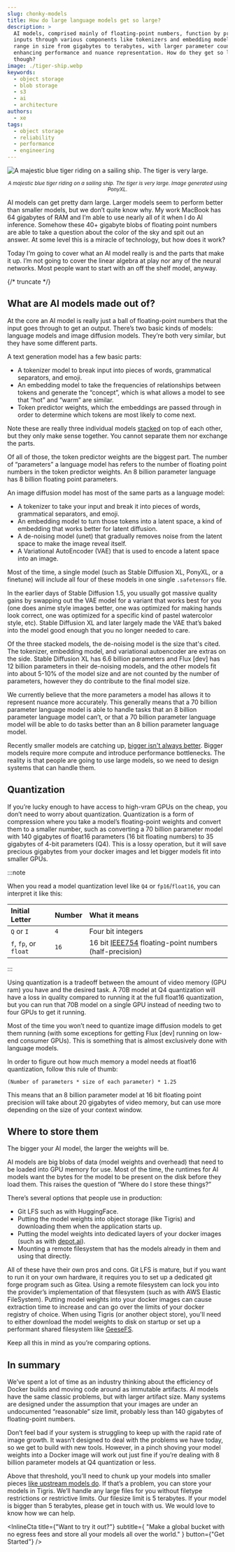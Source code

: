 ```yaml
---
slug: chonky-models
title: How do large language models get so large?
description: >
  AI models, comprised mainly of floating-point numbers, function by processing
  inputs through various components like tokenizers and embedding models. They
  range in size from gigabytes to terabytes, with larger parameter counts
  enhancing performance and nuance representation. How do they get so large
  though?
image: ./tiger-ship.webp
keywords:
  - object storage
  - blob storage
  - s3
  - ai
  - architecture
authors:
  - xe
tags:
  - object storage
  - reliability
  - performance
  - engineering
---
```



![A majestic blue tiger riding on a sailing ship. The tiger is very large.](./tiger-ship.webp)

<center>
  <small>
    <em>
      A majestic blue tiger riding on a sailing ship. The tiger is very large.
      Image generated using PonyXL.
    </em>
  </small>
</center>

AI models can get pretty darn large. Larger models seem to perform better than
smaller models, but we don’t quite know why. My work MacBook has 64 gigabytes of
RAM and I’m able to use nearly all of it when I do AI inference. Somehow these
40+ gigabyte blobs of floating point numbers are able to take a question about
the color of the sky and spit out an answer. At some level this is a miracle of
technology, but how does it work?

Today I’m going to cover what an AI model really is and the parts that make it
up. I’m not going to cover the linear algebra at play nor any of the neural
networks. Most people want to start with an off the shelf model, anyway.

{/* truncate */}

## What are AI models made out of?

At the core an AI model is really just a ball of floating-point numbers that the
input goes through to get an output. There’s two basic kinds of models: language
models and image diffusion models. They’re both very similar, but they have some
different parts.

A text generation model has a few basic parts:

- A tokenizer model to break input into pieces of words, grammatical separators,
  and emoji.
- An embedding model to take the frequencies of relationships between tokens and
  generate the “concept”, which is what allows a model to see that “hot” and
  “warm” are similar.
- Token predictor weights, which the embeddings are passed through in order to
  determine which tokens are most likely to come next.

Note these are really three individual models
[stacked](https://bojackhorseman.fandom.com/wiki/Vincent_Adultman) on top of
each other, but they only make sense together. You cannot separate them nor
exchange the parts.

Of all of those, the token predictor weights are the biggest part. The number of
“parameters” a language model has refers to the number of floating point numbers
in the token predictor weights. An 8 billion parameter language has 8 billion
floating point parameters.

An image diffusion model has most of the same parts as a language model:

- A tokenizer to take your input and break it into pieces of words, grammatical
  separators, and emoji.
- An embedding model to turn those tokens into a latent space, a kind of
  embedding that works better for latent diffusion.
- A de-noising model (unet) that gradually removes noise from the latent space
  to make the image reveal itself.
- A Variational AutoEncoder (VAE) that is used to encode a latent space into an
  image.

Most of the time, a single model (such as Stable Diffusion XL, PonyXL, or a
finetune) will include all four of these models in one single `.safetensors`
file.

In the earlier days of Stable Diffusion 1.5, you usually got massive quality
gains by swapping out the VAE model for a variant that works best for you (one
does anime style images better, one was optimized for making hands look correct,
one was optimized for a specific kind of pastel watercolor style, etc). Stable
Diffusion XL and later largely made the VAE that’s baked into the model good
enough that you no longer needed to care.

Of the three stacked models, the de-noising model is the size that's cited. The
tokenizer, embedding model, and variational autoencoder are extras on the side.
Stable Diffusion XL has 6.6 billion parameters and Flux [dev] has 12 billion
parameters in their de-noising models, and the other models fit into about 5-10%
of the model size and are not counted by the number of parameters, however they
do contribute to the final model size.

We currently believe that the more parameters a model has allows it to represent
nuance more accurately. This generally means that a 70 billion parameter
language model is able to handle tasks that an 8 billion parameter language
model can’t, or that a 70 billion parameter language model will be able to do
tasks better than an 8 billion parameter language model.

Recently smaller models are catching up,
[bigger isn't always better](https://www.scientificamerican.com/article/when-it-comes-to-ai-models-bigger-isnt-always-better/).
Bigger models require more compute and introduce performance bottlenecks. The
reality is that people are going to use large models, so we need to design
systems that can handle them.

## Quantization

If you’re lucky enough to have access to high-vram GPUs on the cheap, you don’t
need to worry about quantization. Quantization is a form of compression where
you take a model’s floating-point weights and convert them to a smaller number,
such as converting a 70 billion parameter model with 140 gigabytes of float16
parameters (16 bit floating numbers) to 35 gigabytes of 4-bit parameters (Q4).
This is a lossy operation, but it will save precious gigabytes from your docker
images and let bigger models fit into smaller GPUs.

:::note

When you read a model quantization level like `Q4` or `fp16`/`float16`, you can
interpret it like this:

| Initial Letter        | Number | What it means                                                                                    |
| :-------------------- | :----- | :----------------------------------------------------------------------------------------------- |
| `Q` or `I`            | `4`    | Four bit integers                                                                                |
| `f`, `fp`, or `float` | `16`   | 16 bit [IEEE754](https://en.wikipedia.org/wiki/IEEE_754) floating-point numbers (half-precision) |

:::

Using quantization is a tradeoff between the amount of video memory (GPU ram)
you have and the desired task. A 70B model at Q4 quantization will have a loss
in quality compared to running it at the full float16 quantization, but you can
run that 70B model on a single GPU instead of needing two to four GPUs to get it
running.

Most of the time you won’t need to quantize image diffusion models to get them
running (with some exceptions for getting Flux \[dev\] running on low-end
consumer GPUs). This is something that is almost exclusively done with language
models.

In order to figure out how much memory a model needs at float16 quantization,
follow this rule of thumb:

```
(Number of parameters * size of each parameter) * 1.25
```

This means that an 8 billion parameter model at 16 bit floating point precision
will take about 20 gigabytes of video memory, but can use more depending on the
size of your context window.

## Where to store them

The bigger your AI model, the larger the weights will be.

AI models are big blobs of data (model weights and overhead) that need to be
loaded into GPU memory for use. Most of the time, the runtimes for AI models
want the bytes for the model to be present on the disk before they load them.
This raises the question of “Where do I store these things?”

There’s several options that people use in production:

- Git LFS such as with HuggingFace.
- Putting the model weights into object storage (like Tigris) and downloading
  them when the application starts up.
- Putting the model weights into dedicated layers of your docker images (such as
  with [depot.ai](https://depot.ai/)).
- Mounting a remote filesystem that has the models already in them and using
  that directly.

All of these have their own pros and cons. Git LFS is mature, but if you want to
run it on your own hardware, it requires you to set up a dedicated git forge
program such as Gitea. Using a remote filesystem can lock you into the
provider’s implementation of that filesystem (such as with AWS Elastic
FileSystem). Putting model weights into your docker images can cause extraction
time to increase and can go over the limits of your docker registry of choice.
When using Tigris (or another object store), you'll need to either download the
model weights to disk on startup or set up a performant shared filesystem like
[GeeseFS](https://www.tigrisdata.com/docs/training/geesefs-linux/).

Keep all this in mind as you’re comparing options.

## In summary

We’ve spent a lot of time as an industry thinking about the efficiency of Docker
builds and moving code around as immutable artifacts. AI models have the same
classic problems, but with larger artifact size. Many systems are designed under
the assumption that your images are under an undocumented “reasonable” size
limit, probably less than 140 gigabytes of floating-point numbers.

Don’t feel bad if your system is struggling to keep up with the rapid rate of
image growth. It wasn’t designed to deal with the problems we have today, so we
get to build with new tools. However, in a pinch shoving your model weights into
a Docker image will work out just fine if you’re dealing with 8 billion
parameter models at Q4 quantization or less.

Above that threshold, you’ll need to chunk up your models into smaller pieces
[like upstream models do](https://huggingface.co/NousResearch/Hermes-3-Llama-3.1-70B/tree/main).
If that’s a problem, you can store your models in Tigris. We’ll handle any large
files for you without filetype restrictions or restrictive limits. Our filesize
limit is 5 terabytes. If your model is bigger than 5 terabytes, please get in
touch with us. We would love to know how we can help.

<InlineCta
  title={"Want to try it out?"}
  subtitle={
    "Make a global bucket with no egress fees and store all your models all over the world."
  }
  button={"Get Started"}
/>
